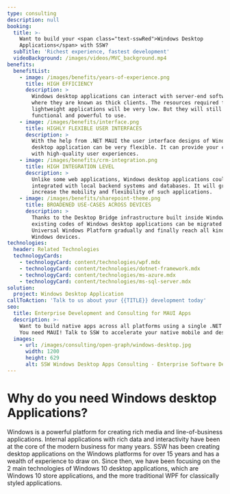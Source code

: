 ```yaml
---
type: consulting
description: null
booking:
  title: >-
    Want to build your <span class="text-sswRed">Windows Desktop
    Applications</span> with SSW?
  subTitle: 'Richest experience, fastest development'
  videoBackground: /images/videos/MVC_background.mp4
benefits:
  benefitList:
    - image: /images/benefits/years-of-experience.png
      title: HIGH EFFICIENCY
      description: >
        Windows desktop applications can interact with server-end software,
        where they are known as thick clients. The resources required for such
        lightweight applications will be very low. But they will still be fully
        functional and powerful to use.
    - image: /images/benefits/interface.png
      title: HIGHLY FLEXIBLE USER INTERFACES
      description: >
        With the help from .NET MAUI the user interface designs of Windows
        desktop application can be very flexible. It can provide your clients
        with high-quality user experiences.
    - image: /images/benefits/crm-integration.png
      title: HIGH INTEGRATION LEVEL
      description: >
        Unlike some web applications, Windows desktop applications could be
        integrated with local backend systems and databases. It will greatly
        increase the mobility and flexibility of such applications.
    - image: /images/benefits/sharepoint-theme.png
      title: BROADENED USE-CASES ACROSS DEVICES
      description: >
        Thanks to the Desktop Bridge infrastructure built inside Windows,
        existing codes of Windows desktop applications can be migrated to
        Universal Windows Platform gradually and finally reach all kinds of
        Windows devices.
technologies:
  header: Related Technologies
  technologyCards:
    - technologyCard: content/technologies/wpf.mdx
    - technologyCard: content/technologies/dotnet-framework.mdx
    - technologyCard: content/technologies/ms-azure.mdx
    - technologyCard: content/technologies/ms-sql-server.mdx
solution:
  project: Windows Desktop Application
callToAction: 'Talk to us about your {{TITLE}} development today'
seo:
  title: Enterprise Development and Consulting for MAUI Apps
  description: >-
    Want to build native apps across all platforms using a single .NET codebase?
    You need MAUI! Talk to SSW to accelerate your native mobile and desktop app.
  images:
    - url: /images/consulting/open-graph/windows-desktop.jpg
      width: 1200
      height: 629
      alt: SSW Windows Desktop Apps Consulting - Enterprise Software Development
---
```


# Why do you need **Windows desktop Applications**?

<VideoEmbed url="https://www.youtube.com/watch?v=U4ja4nZnwh4" caption="Video: What's new for Windows desktop application development | BRK241 (24 mins)" />

Windows is a powerful platform for creating rich media and line-of-business applications. Internal applications with rich data and interactivity have been at the core of the modern business for many years. SSW has been creating desktop applications on the Windows platforms for over 15 years and has a wealth of experience to draw on. Since then, we have been focusing on the 2 main technologies of Windows 10 desktop applications, which are Windows 10 store applications, and the more traditional WPF for classically styled applications.
